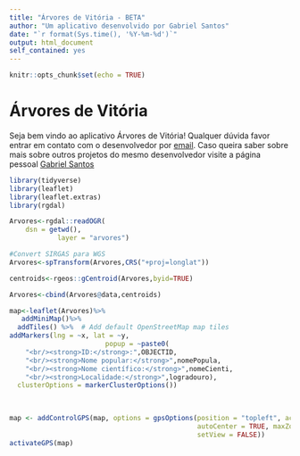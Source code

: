 ```yaml
---
title: "Árvores de Vitória - BETA"
author: "Um aplicativo desenvolvido por Gabriel Santos"
date: "`r format(Sys.time(), '%Y-%m-%d')`"
output: html_document
self_contained: yes
---
```


```r
knitr::opts_chunk$set(echo = TRUE)
```

# Árvores de Vitória

Seja bem vindo ao aplicativo Árvores de Vitória! Qualquer dúvida favor entrar em contato com o desenvolvedor por [email](mailto:ssantos.gabriel@gmail.com). Caso queira saber sobre mais sobre outros projetos do mesmo desenvolvedor visite a página pessoal [Gabriel Santos](https://ecosantos.netlify.app/)


```r
library(tidyverse)
library(leaflet)
library(leaflet.extras)
library(rgdal)
```

```r
Arvores<-rgdal::readOGR(
	dsn = getwd(), 
			layer = "arvores")
```

```r
#Convert SIRGAS para WGS
Arvores<-spTransform(Arvores,CRS("+proj=longlat"))
```

```r
centroids<-rgeos::gCentroid(Arvores,byid=TRUE)

Arvores<-cbind(Arvores@data,centroids)
```

```r
map<-leaflet(Arvores)%>%
   addMiniMap()%>%
  addTiles() %>%  # Add default OpenStreetMap map tiles
addMarkers(lng = ~x, lat = ~y,
                        popup = ~paste0(
	"<br/><strong>ID:</strong>:",OBJECTID,
	"<br/><strong>Nome popular:</strong>",nomePopula,
	"<br/><strong>Nome científico:</strong>",nomeCienti,
	"<br/><strong>Localidade:</strong>",logradouro),
  clusterOptions = markerClusterOptions())
  
  

map <- addControlGPS(map, options = gpsOptions(position = "topleft", activate = TRUE, 
                                               autoCenter = TRUE, maxZoom = 25, 
                                               setView = FALSE))
activateGPS(map)

```
